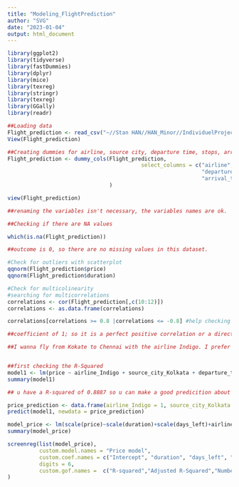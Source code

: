 ---
title: "Modeling_FlightPrediction"
author: "SVG"
date: "2023-01-04"
output: html_document
---

```{r}
library(ggplot2)
library(tidyverse)
library(fastDummies)
library(dplyr)
library(mice)
library(texreg)
library(stringr)
library(texreg)
library(GGally)
library(readr)
```

```{r}
##Loading data
Flight_prediction <- read_csv("~//Stan HAN//HAN_Minor//IndividuelProject_SVG//Datasets//Clean_Dataset.csv")
View(Flight_prediction)
```

```{r}
##Creating dummies for airline, source city, departure time, stops, arrival time, destination city and class. 
Flight_prediction <- dummy_cols(Flight_prediction, 
                                          select_columns = c("airline", "source_city", 
                                                             "departure_time", "stops", 
                                                             "arrival_time", "destination_city", "class")
                                )

view(Flight_prediction)

##renaming the variables isn't necessary, the variables names are ok.

```

```{r}
##Checking if there are NA values

which(is.na(Flight_prediction))

##outcome is 0, so there are no missing values in this dataset.

```


```{r}
#Check for outliers with scatterplot
qqnorm(Flight_prediction$price)
qqnorm(Flight_prediction$duration)
```
```{r} 
#Check for multicolinearity
#searching for multicorrelations
correlations <- cor(Flight_prediction[,c(10:12)])
correlations <- as.data.frame(correlations)

correlations[correlations >= 0.8 |correlations <= -0.8] #help checking values above 0.8 and below -0.8

##coefficient of 1; so it is a perfect positive correlation or a direct relationship. 
```



```{r}
##I wanna fly from Kokate to Chennai with the airline Indigo. I prefer to fly in the evening with one stop in the  economy class. What is the price of a ticket?


##first checking the R-Squared
model1 <- lm(price ~ airline_Indigo + source_city_Kolkata + departure_time_Evening + stops_one + destination_city_Chennai + class_Economy, data=Flight_prediction)
summary(model1)

## u have a R-squared of 0.8887 so u can make a good predicition about een price flight. 

price_prediction <- data.frame(airline_Indigo = 1, source_city_Kolkata = 1, departure_time_Evening = 1, stops_one = 1, destination_city_Chennai = 1, class_Economy = 1)
predict(model1, newdata = price_prediction)
```


```{r}
model_price <- lm(scale(price)~scale(duration)+scale(days_left)+airline_Air_India+airline_AirAsia+airline_GO_FIRST+airline_Indigo+airline_SpiceJet+airline_Vistara+source_city_Bangalore+source_city_Chennai+source_city_Delhi+source_city_Hyderabad+source_city_Kolkata+source_city_Mumbai+departure_time_Afternoon+departure_time_Early_Morning+departure_time_Evening+departure_time_Late_Night+departure_time_Morning+departure_time_Night+stops_one+stops_two_or_more+stops_zero+arrival_time_Afternoon+arrival_time_Early_Morning+arrival_time_Evening+arrival_time_Late_Night+arrival_time_Morning+destination_city_Bangalore+destination_city_Chennai+destination_city_Hyderabad+destination_city_Kolkata+destination_city_Mumbai+class_Business+class_Economy, data=Flight_prediction)
summary(model_price)

screenreg(list(model_price),
          custom.model.names = "Price model",
          custom.coef.names = c("Intercept", "duration", "days_left", "airline_Air_India", "airline_AirAsia", "airline_GO_FIRST", "airline_Indigo", "airline_SpiceJet", "airline_Vistara", "source_city_Bangalore", "source_city_Chennai", "source_city_Delhi", "source_city_Hyderabad", "source_city_Kolkata", "source_city_Mumbai", "departure_time_Afternoon", "departure_time_Early_Morning", "departure_time_Evening", "departure_time_Late_Night", "departure_time_Morning", "departure_time_Night", "stops_one", "stops_two_or_more", "stops_zero","arrival_time_Afternoon", "arrival_time_Early_Morning", "arrival_time_Evening", "arrival_time_Late_Night", "arrival_time_Morning", "destination_city_Bangalore", "destination_city_Chennai", "destination_city_Hyderabad", "destination_city_Kolkata", "destination_city_Mumbai", "class_Business", "class_Economy"), 
          digits = 6,
          custom.gof.names =  c("R-squared","Adjusted R-Squared","Number of Observations")
)



```
